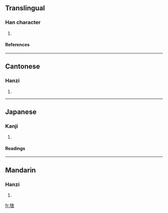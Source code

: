 ==Translingual==
===Han character===
{{Han char|rn=94|rad=犬|as=08|sn=11|four=4826<sub>4</sub>|canj=大竹人一口 (KHOMR)}}
# {{defn|Han|sort=犬08}}
====References====
{{Han ref|kx=0714.051|dkj=20511|dj=1126.020|hdz=21354.020|uh=731E|ud=29470|bh=D669|bd=54889}}

----
==Cantonese==
===Hanzi===
{{yue-hanzi|jyut=|y=se3}}
# {{defn|Cantonese}}

----
==Japanese==
===Kanji===
{{ja-kanji|grade=|rs=犬08}}
# {{defn|Japanese}} 
====Readings====
{{ja-readings|on=[[しゃ]] (sha)|kun=|nanori=}}

----
==Mandarin==
===Hanzi===
{{cmn-hanzi|pin=[[shè]] (she4)|wg=she<sup>4</sup>}}
# {{defn|Mandarin}}

[[fr:猞]]